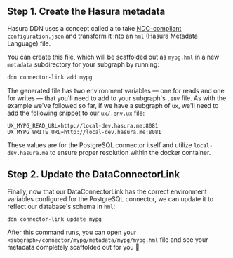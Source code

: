 
## Step 1. Create the Hasura metadata

Hasura DDN uses a concept called a <BaseUrlLink to="/supergraph-modeling/data-connectors/" text="DataConnectorLink" />
to take [NDC-compliant](https://github.com/hasura/ndc-spec) `configuration.json` and transform it into an `hml` (Hasura
Metadata Language) file.

You can create this file, which will be scaffolded out as `mypg.hml` in a new `metadata` subdirectory for your subgraph
by running:

```bash
ddn connector-link add mypg
```

The generated file has two environment variables — one for reads and one for writes — that you'll need to add to your
subgraph's `.env` file. As with the example we've followed so far, if we have a subgraph of `ux`, we'll need to add the
following snippet to our `ux/.env.ux` file:

```env
UX_MYPG_READ_URL=http://local-dev.hasura.me:8081
UX_MYPG_WRITE_URL=http://local-dev.hasura.me:8081
```

These values are for the PostgreSQL connector itself and utilize `local-dev.hasura.me` to ensure proper resolution
within the docker container.

## Step 2. Update the DataConnectorLink

Finally, now that our DataConnectorLink has the correct environment variables configured for the PostgreSQL connector,
we can update it to reflect our database's schema in `hml`:

```bash
ddn connector-link update mypg
```

After this command runs, you can open your `<subgraph>/connector/mypg/metadata/mypg/mypg.hml` file and see your metadata
completely scaffolded out for you 🎉
